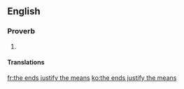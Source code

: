 ==English==

===Proverb===
{{infl|en|proverb|head=[[the]] [[end]]s [[justify]] [[the]] [[means]]}}

# {{alternative form of|the end justifies the means}}

====Translations====
{{trans-see|the end justifies the means}}

[[fr:the ends justify the means]]
[[ko:the ends justify the means]]